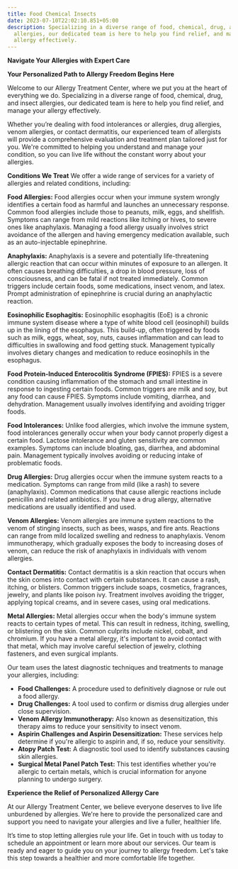 ```yaml
---
title: Food Chemical Insects
date: 2023-07-10T22:02:10.851+05:00
description: Specializing in a diverse range of food, chemical, drug, and insect
  allergies, our dedicated team is here to help you find relief, and manage your
  allergy effectively.
---
```

**Navigate Your Allergies with Expert Care**

**Your Personalized Path to Allergy Freedom Begins Here**

Welcome to our Allergy Treatment Center, where we put you at the heart of everything we do. Specializing in a diverse range of food, chemical, drug, and insect allergies, our dedicated team is here to help you find relief, and manage your allergy effectively.

Whether you’re dealing with food intolerances or allergies, drug allergies, venom allergies, or contact dermatitis, our experienced team of allergists will provide a comprehensive evaluation and treatment plan tailored just for you. We're committed to helping you understand and manage your condition, so you can live life without the constant worry about your allergies.

**Conditions We Treat**
We offer a wide range of services for a variety of allergies and related conditions, including:

**Food Allergies:** Food allergies occur when your immune system wrongly identifies a certain food as harmful and launches an unnecessary response. Common food allergies include those to peanuts, milk, eggs, and shellfish. Symptoms can range from mild reactions like itching or hives, to severe ones like anaphylaxis. Managing a food allergy usually involves strict avoidance of the allergen and having emergency medication available, such as an auto-injectable epinephrine.

**Anaphylaxis:** Anaphylaxis is a severe and potentially life-threatening allergic reaction that can occur within minutes of exposure to an allergen. It often causes breathing difficulties, a drop in blood pressure, loss of consciousness, and can be fatal if not treated immediately. Common triggers include certain foods, some medications, insect venom, and latex. Prompt administration of epinephrine is crucial during an anaphylactic reaction.

**Eosinophilic Esophagitis:** Eosinophilic esophagitis (EoE) is a chronic immune system disease where a type of white blood cell (eosinophil) builds up in the lining of the esophagus. This build-up, often triggered by foods such as milk, eggs, wheat, soy, nuts, causes inflammation and can lead to difficulties in swallowing and food getting stuck. Management typically involves dietary changes and medication to reduce eosinophils in the esophagus.

**Food Protein-Induced Enterocolitis Syndrome (FPIES):** FPIES is a severe condition causing inflammation of the stomach and small intestine in response to ingesting certain foods. Common triggers are milk and soy, but any food can cause FPIES. Symptoms include vomiting, diarrhea, and dehydration. Management usually involves identifying and avoiding trigger foods.

**Food Intolerances:** Unlike food allergies, which involve the immune system, food intolerances generally occur when your body cannot properly digest a certain food. Lactose intolerance and gluten sensitivity are common examples. Symptoms can include bloating, gas, diarrhea, and abdominal pain. Management typically involves avoiding or reducing intake of problematic foods.

**Drug Allergies:** Drug allergies occur when the immune system reacts to a medication. Symptoms can range from mild (like a rash) to severe (anaphylaxis). Common medications that cause allergic reactions include penicillin and related antibiotics. If you have a drug allergy, alternative medications are usually identified and used.

**Venom Allergies:** Venom allergies are immune system reactions to the venom of stinging insects, such as bees, wasps, and fire ants. Reactions can range from mild localized swelling and redness to anaphylaxis. Venom immunotherapy, which gradually exposes the body to increasing doses of venom, can reduce the risk of anaphylaxis in individuals with venom allergies.

**Contact Dermatitis:** Contact dermatitis is a skin reaction that occurs when the skin comes into contact with certain substances. It can cause a rash, itching, or blisters. Common triggers include soaps, cosmetics, fragrances, jewelry, and plants like poison ivy. Treatment involves avoiding the trigger, applying topical creams, and in severe cases, using oral medications.

**Metal Allergies:** Metal allergies occur when the body's immune system reacts to certain types of metal. This can result in redness, itching, swelling, or blistering on the skin. Common culprits include nickel, cobalt, and chromium. If you have a metal allergy, it's important to avoid contact with that metal, which may involve careful selection of jewelry, clothing fasteners, and even surgical implants.








Our team uses the latest diagnostic techniques and treatments to manage your allergies, including:

- **Food Challenges:** A procedure used to definitively diagnose or rule out a food allergy.
- **Drug Challenges:** A tool used to confirm or dismiss drug allergies under close supervision.
- **Venom Allergy Immunotherapy:** Also known as desensitization, this therapy aims to reduce your sensitivity to insect venom.
- **Aspirin Challenges and Aspirin Desensitization:** These services help determine if you're allergic to aspirin and, if so, reduce your sensitivity.
- **Atopy Patch Test:** A diagnostic tool used to identify substances causing skin allergies.
- **Surgical Metal Panel Patch Test:** This test identifies whether you're allergic to certain metals, which is crucial information for anyone planning to undergo surgery.

**Experience the Relief of Personalized Allergy Care**

At our Allergy Treatment Center, we believe everyone deserves to live life unburdened by allergies. We're here to provide the personalized care and support you need to navigate your allergies and live a fuller, healthier life.

It’s time to stop letting allergies rule your life. Get in touch with us today to schedule an appointment or learn more about our services. Our team is ready and eager to guide you on your journey to allergy freedom. Let's take this step towards a healthier and more comfortable life together.
